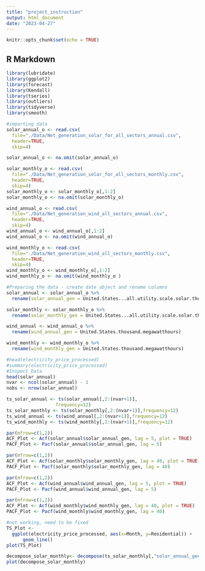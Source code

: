 ```yaml
---
title: "project_instruction"
output: html_document
date: "2023-04-27"
---
```


```r
knitr::opts_chunk$set(echo = TRUE)
```

## R Markdown

```r
library(lubridate)
library(ggplot2)
library(forecast)  
library(Kendall)
library(tseries)
library(outliers)
library(tidyverse)
library(smooth)
```

```r
#importing data
solar_annual_o <- read.csv(
  file="./Data/Net_generation_solar_for_all_sectors_annual.csv",
  header=TRUE,
  skip=4)

solar_annual_o <- na.omit(solar_annual_o)

solar_monthly_o <- read.csv(
  file="./Data/Net_generation_solar_for_all_sectors_monthly.csv",
  header=TRUE,
  skip=4)
solar_monthly_o <- solar_monthly_o[,1:2]
solar_monthly_o <- na.omit(solar_monthly_o)

wind_annual_o <- read.csv(
  file="./Data/Net_generation_wind_all_sectors_annual.csv",
  header=TRUE,
  skip=4)
wind_annual_o <- wind_annual_o[,1:2]
wind_annual_o <- na.omit(wind_annual_o)

wind_monthly_o <- read.csv(
  file="./Data/Net_generation_wind_all_sectors_monthly.csv",
  header=TRUE,
  skip=4)
wind_monthly_o <- wind_monthly_o[,1:2]
wind_monthly_o <- na.omit(wind_monthly_o )
```

```r
#Preparing the data - create date object and rename columns
solar_annual <- solar_annual_o %>%
  rename(solar_annual_gen = United.States...all.utility.scale.solar.thousand.megawatthours)

solar_monthly <- solar_monthly_o %>%
  rename(solar_monthly_gen = United.States...all.utility.scale.solar.thousand.megawatthours)

wind_annual <- wind_annual_o %>%
  rename(wind_annual_gen = United.States.thousand.megawatthours)

wind_monthly <- wind_monthly_o %>%
  rename(wind_monthly_gen = United.States.thousand.megawatthours)

#head(electricity_price_processed)
#summary(electricity_price_processed)
#Inspect Data
head(solar_annual)
nvar <- ncol(solar_annual) - 1
nobs <- nrow(solar_annual)
```

```r
ts_solar_annual <- ts(solar_annual[,2:(nvar+1)],
                  frequency=12)
ts_solar_monthly <- ts(solar_monthly[,2:(nvar+1)],frequency=12)
ts_wind_annual <- ts(wind_annual[,2:(nvar+1)],frequency=12)
ts_wind_monthly <- ts(wind_monthly[,2:(nvar+1)],frequency=12)
```

```r
par(mfrow=c(1,2))
ACF_Plot <- Acf(solar_annual$solar_annual_gen, lag = 5, plot = TRUE)
PACF_Plot <- Pacf(solar_annual$solar_annual_gen, lag = 5)

par(mfrow=c(1,2))
ACF_Plot <- Acf(solar_monthly$solar_monthly_gen, lag = 40, plot = TRUE)
PACF_Plot <- Pacf(solar_monthly$solar_monthly_gen, lag = 40)

par(mfrow=c(1,2))
ACF_Plot <- Acf(wind_annual$wind_annual_gen, lag = 5, plot = TRUE)
PACF_Plot <- Pacf(wind_annual$wind_annual_gen, lag = 5)

par(mfrow=c(1,2))
ACF_Plot <- Acf(wind_monthly$wind_monthly_gen, lag = 40, plot = TRUE)
PACF_Plot <- Pacf(wind_monthly$wind_monthly_gen, lag = 40)
```

```r
#not working, need to be fixed
TS_Plot <- 
  ggplot(electricity_price_processed, aes(x=Month, y=Residential)) +
      geom_line()
plot(TS_Plot)

decompose_solar_monthly<- decompose(ts_solar_monthly[,"solar_annual_gen"],"additive")
plot(decompose_solar_monthly)
```